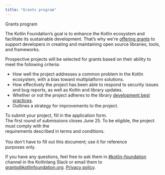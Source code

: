 ```yaml
---
title: "Grants program"
---
```


<Grants>

<GrantsTitle>Grants program</GrantsTitle>

The Kotlin Foundation’s goal is to enhance the Kotlin ecosystem and facilitate its sustainable development.
That’s why we're [offering grants](/news/grants-program-goes-live/) to support developers in creating and maintaining open source libraries, tools, and frameworks.

Prospective projects will be selected for grants based on their ability to meet the following criteria:
 * How well the project addresses a common problem in the Kotlin ecosystem, with a bias toward multiplatform solutions.
 * How effectively the project has been able to respond to security issues and bug reports, as well as Kotlin and library updates.
 * Whether or not the project adheres to the library [development best practices](https://kotl.in/api-guide).
 * Outlines a strategy for improvements to the project.

<GrantsAction theme="dark" action="Application form" url="https://docs.google.com/forms/d/e/1FAIpQLSdNEPVC7pTQQqKSQlyuPKoXgvz2s4eUgr9rBbCIkcFkrWQnXA/viewform" target="_blank">
	To submit your project, fill in the application form.<br className="hide--mm"/> The first round of submissions closes June 25.
</GrantsAction>

<GrantsAction action="Terms & conditions" url="/kotlin-foundation-grant-agreement.pdf">
To be eligible, the project must comply with the<br className="grants-hide--agreement"/> requirements described in terms and conditions.<br/><br/>You don't have to fill out this document; use it for reference <br className="grants-hide--purposes"/>purposes only.
</GrantsAction>

If you have any questions, feel free to ask them in [#kotlin-foundation](https://kotlinlang.slack.com/archives/C04RQTY5PBP) channel in the Kotlinlang Slack or email them to [grants@kotlinfoundation.org](mailto:grants@kotlinfoundation.org).
[Privacy policy](/kotlin-foundation-grants-privacy-policy.pdf).

</Grants>
